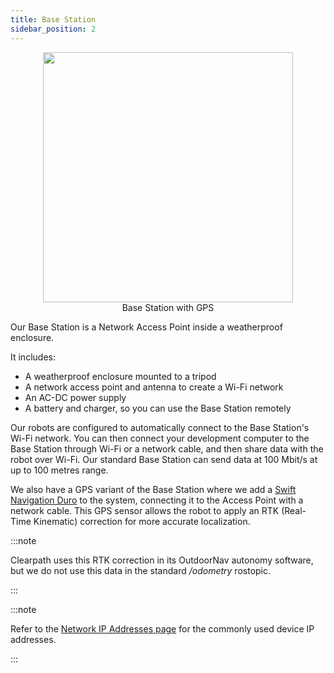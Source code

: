 ```yaml
---
title: Base Station
sidebar_position: 2
---
```


<center>
  <figure>
    <img
      src="/img/accessories_images/base_station_1.png"
      width="400"
    />
    <figcaption>Base Station with GPS</figcaption>
  </figure>
</center>

Our Base Station is a Network Access Point inside a weatherproof enclosure.

It includes:

- A weatherproof enclosure mounted to a tripod
- A network access point and antenna to create a Wi-Fi network
- An AC-DC power supply
- A battery and charger, so you can use the Base Station remotely

Our robots are configured to automatically connect to the Base Station's Wi-Fi network.
You can then connect your development computer to the Base Station through Wi-Fi or a network cable, and then share data with the robot over Wi-Fi.
Our standard Base Station can send data at 100 Mbit/s at up to 100 metres range.

We also have a GPS variant of the Base Station where we add a [Swift Navigation Duro](../sensors/gps/swift_navigation_duro) to the system, connecting it to the Access Point with a network cable.
This GPS sensor allows the robot to apply an RTK (Real-Time Kinematic) correction for more accurate localization.

:::note

Clearpath uses this RTK correction in its OutdoorNav autonomy software, but we do not use this data in the standard _/odometry_ rostopic.

:::

:::note

Refer to the [Network IP Addresses page](../../../ros/networking/network_ip_addresses) for the commonly used device IP addresses.

:::
